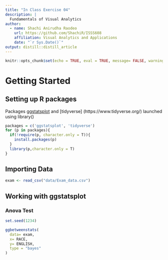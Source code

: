 ```yaml
---
title: "In Class Exercise 04"
description: |
  Fundamentals of Visual Analytics
author:
  - name: Shachi Anirudha Raodeo 
    url: https://github.com/ShachiR/ISSS608
    affiliation: Visual Analytics and Applications
    date: "`r Sys.Date()`"
output: distill::distill_article
---
```


```r
knitr::opts_chunk$set(echo = TRUE, eval = TRUE, message= FALSE, warning= FALSE, fig.retina = 3)
```

# Getting Started

## Setting up R packages

Packages [ggstatsplot](https://www.rdocumentation.org/packages/ggstatsplot/versions/0.9.1) and [tidyverse] (https://www.tidyverse.org/) launched using library()

```r
packages = c('ggstatsplot', 'tidyverse')
for (p in packages){
  if(!require(p, character.only = T)){
    install.packages(p)
  }
  library(p,character.only = T)
}
```

## Importing Data
```r
exam <- read_csv("data/Exam_data.csv")
```

## Working with ggstatsplot

### Anova Test

```r
set.seed(1234)

ggbetweenstats(
  data= exam,
  x= RACE,
  y= ENGLISH,
  type = "bayes"
)
```


